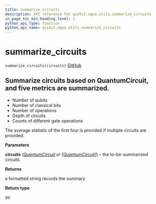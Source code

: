 ```yaml
---
title: summarize_circuits
description: API reference for qiskit.aqua.utils.summarize_circuits
in_page_toc_min_heading_level: 1
python_api_type: function
python_api_name: qiskit.aqua.utils.summarize_circuits
---
```


# summarize\_circuits

<span id="qiskit.aqua.utils.summarize_circuits" />

`summarize_circuits(circuits)` [GitHub](https://github.com/qiskit-community/qiskit-aqua/tree/stable/0.7/qiskit/aqua/utils/circuit_utils.py "view source code")

## Summarize circuits based on QuantumCircuit, and five metrics are summarized.

*   Number of qubits
*   Number of classical bits
*   Number of operations
*   Depth of circuits
*   Counts of different gate operations

The average statistic of the first four is provided if multiple circuits are provided.

**Parameters**

**circuits** ([*QuantumCircuit*](qiskit.circuit.QuantumCircuit "qiskit.circuit.QuantumCircuit") *or \[*[*QuantumCircuit*](qiskit.circuit.QuantumCircuit "qiskit.circuit.QuantumCircuit")*]*) – the to-be-summarized circuits

**Returns**

a formatted string records the summary

**Return type**

str

